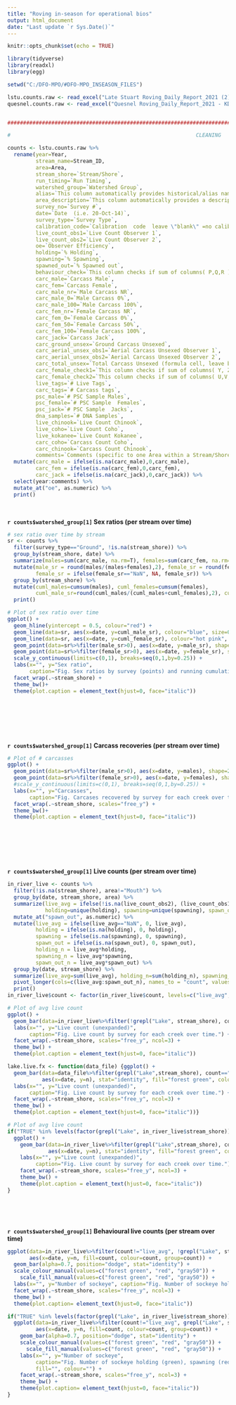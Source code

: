 ```yaml
---
title: "Roving in-season for operational bios"
output: html_document
date: "Last update `r Sys.Date()`"
---
```


```r
knitr::opts_chunk$set(echo = TRUE)

library(tidyverse)
library(readxl)
library(egg)

setwd("C:/DFO-MPO/#DFO-MPO_INSEASON_FILES")

lstu.counts.raw <- read_excel("Late Stuart Roving_Daily_Report_2021 (2).xlsm", sheet="Count_entry")
quesnel.counts.raw <- read_excel("Quesnel Roving_Daily_Report_2021 - KD update.xlsm", sheet="Count_entry")


#########################################################################################################################################

#                                                           CLEANING

counts <- lstu.counts.raw %>% 
  rename(year=Year,
         stream_name=Stream_ID,
         area=Area,
         stream_shore=`Stream/Shore`,
         run_timing=`Run Timing`,
         watershed_group=`Watershed Group`,
         alias=`This column automatically provides historical/alias name if applicable`,
         area_description=`This column automatically provides a description of the counting area to confirm your choice of \"Area\"  in the previous column`,
         survey_no=`Survey #`,
         date=`Date  (i.e. 20-Oct-14)`,
         survey_type=`Survey Type`,
         calibration_code=`Calibration  code  leave \"blank\" =no calibration                  1= escapement and calibration                     2= calibration only`,
         live_count_obs1=`Live Count Observer 1`,
         live_count_obs2=`Live Count Observer 2`,
         oe=`Observer Efficiency`,
         holding=`% Holding`,
         spawning=`% Spawning`,
         spawned_out=`% Spawned out`,
         behaviour_check=`This column checks if sum of columns( P,Q,R ) = 100%`,
         carc_male=`Carcass Male`,
         carc_fem=`Carcass Female`,
         carc_male_nr=`Male Carcass NR`,
         carc_male_0=`Male Carcass 0%`,
         carc_male_100=`Male Carcass 100%`,
         carc_fem_nr=`Female Carcass NR`,
         carc_fem_0=`Female Carcass 0%`,
         carc_fem_50=`Female Carcass 50%`,
         carc_fem_100=`Female Carcass 100%`,
         carc_jack=`Carcass Jack`,
         carc_ground_unsex=`Ground Carcass Unsexed`,
         carc_aerial_unsex_obs1=`Aerial Carcass Unsexed Observer 1`,
         carc_aerial_unsex_obs2=`Aerial Carcass Unsexed Observer 2`,
         carc_total_unsex=`Total Carcass Unsexed (formula cell, leave blank)`,
         carc_female_check1=`This column checks if sum of columns( Y, Z, AA, AB ) = Carcass Female`,
         carc_female_check2=`This column checks if sum of columns( U,V,W,X ) = Carcass Female`,
         live_tags=`# Live Tags`,
         carc_tags=`# Carcass tags`,
         psc_male=`# PSC Sample Males`,
         psc_female=`# PSC Sample  Females`,
         psc_jack=`# PSC Sample  Jacks`,
         dna_samples=`# DNA Samples`,
         live_chinook=`Live Count Chinook`,
         live_coho=`Live Count Coho`,
         live_kokanee=`Live Count Kokanee`,
         carc_coho=`Carcass Count Coho`,
         carc_chinook=`Carcass Count Chinook`,
         comments=`Comments (specific to one Area within a Stream/Shore) (OK for Comments to exceed width of this column)`) %>%
  mutate(carc_male = ifelse(is.na(carc_male),0,carc_male),
         carc_fem = ifelse(is.na(carc_fem),0,carc_fem),
         carc_jack = ifelse(is.na(carc_jack),0,carc_jack)) %>%
  select(year:comments) %>%
  mutate_at("oe", as.numeric) %>%
  print()
```

<br>

**`r counts$watershed_group[1]` Sex ratios (per stream over time)**

```r
# sex ratio over time by stream 
sr <- counts %>% 
  filter(survey_type=="Ground", !is.na(stream_shore)) %>% 
  group_by(stream_shore, date) %>% 
  summarize(males=sum(carc_male, na.rm=T), females=sum(carc_fem, na.rm=T)) %>%
  mutate(male_sr = round(males/(males+females),2), female_sr = round(females/(males+females),2),
         female_sr = ifelse(female_sr=="NaN", NA, female_sr)) %>%
  group_by(stream_shore) %>%
  mutate(cuml_males=cumsum(males), cuml_females=cumsum(females),
         cuml_male_sr=round(cuml_males/(cuml_males+cuml_females),2), cuml_female_sr=round(cuml_females/(cuml_males+cuml_females),2)) %>%
  print()
```

```r
# Plot of sex ratio over time 
ggplot() +
  geom_hline(yintercept = 0.5, colour="red") +
  geom_line(data=sr, aes(x=date, y=cuml_male_sr), colour="blue", size=0.7, alpha=0.5) +
  geom_line(data=sr, aes(x=date, y=cuml_female_sr), colour="hot pink", size=0.7, alpha=0.5) +
  geom_point(data=sr%>%filter(male_sr>0), aes(x=date, y=male_sr), shape=21, size=2, stroke=1, fill="blue", colour="blue", alpha=0.7) +
  geom_point(data=sr%>%filter(female_sr>0), aes(x=date, y=female_sr), shape=21, size=2, stroke=1, fill="hot pink", colour="hot pink", alpha=0.7) +
  scale_y_continuous(limits=c(0,1), breaks=seq(0,1,by=0.25)) +
  labs(x="", y="Sex ratio", 
       caption="Fig. Sex ratios by survey (points) and running cumulative sex ratio (line) for each creek over time.") +
  facet_wrap(.~stream_shore) +
  theme_bw()+
  theme(plot.caption = element_text(hjust=0, face="italic"))
```

<br>

<br>

<br>

**`r counts$watershed_group[1]` Carcass recoveries (per stream over time)**

```r
# Plot of # carcasses 
ggplot() +
  geom_point(data=sr%>%filter(male_sr>0), aes(x=date, y=males), shape=21, size=3, stroke=1, fill="blue", colour="blue", alpha=0.7) +
  geom_point(data=sr%>%filter(female_sr>0), aes(x=date, y=females), shape=21, size=3, stroke=1, fill="hot pink", colour="hot pink", alpha=0.7) +
  #scale_y_continuous(limits=c(0,1), breaks=seq(0,1,by=0.25)) +
  labs(x="", y="Carcasses", 
       caption="Fig. Carcases recovered by survey for each creek over time.") +
  facet_wrap(.~stream_shore, scales="free_y") +
  theme_bw()+
  theme(plot.caption = element_text(hjust=0, face="italic"))
```

<br>

<br>

<br>

**`r counts$watershed_group[1]` Live counts (per stream over time)**

```r
in_river_live <- counts %>% 
  filter(!is.na(stream_shore), area!="Mouth") %>%
  group_by(date, stream_shore, area) %>% 
  summarize(live_avg = ifelse(!is.na(live_count_obs2), (live_count_obs1+live_count_obs2)/2, live_count_obs1), 
            holding=unique(holding), spawning=unique(spawning), spawn_out=unique(spawned_out)) %>%
  mutate_at("spawn_out", as.numeric) %>%
  mutate(live_avg = ifelse(live_avg=="NaN", 0, live_avg),
         holding = ifelse(is.na(holding), 0, holding),
         spawning = ifelse(is.na(spawning), 0, spawning),
         spawn_out = ifelse(is.na(spawn_out), 0, spawn_out),
         holding_n = live_avg*holding,
         spawning_n = live_avg*spawning,
         spawn_out_n = live_avg*spawn_out) %>%
  group_by(date, stream_shore) %>%
  summarize(live_avg=sum(live_avg), holding_n=sum(holding_n), spawning_n=sum(spawning_n), spawn_out_n=sum(spawn_out_n)) %>%
  pivot_longer(cols=c(live_avg:spawn_out_n), names_to = "count", values_to = "n") %>%
  print()
in_river_live$count <- factor(in_river_live$count, levels=c("live_avg", "holding_n", "spawning_n", "spawn_out_n"), ordered=T)
```


```r
# Plot of avg live count 
ggplot() +
  geom_bar(data=in_river_live%>%filter(!grepl("Lake", stream_shore), count=="live_avg"), aes(x=date, y=n), stat="identity", fill="forest green", colour="forest green", size=0.5, alpha=0.7) +
  labs(x="", y="Live count (unexpanded)", 
       caption="Fig. Live count by survey for each creek over time.") +
  facet_wrap(.~stream_shore, scales="free_y", ncol=3) +
  theme_bw() +
  theme(plot.caption = element_text(hjust=0, face="italic"))
```

```r
lake.live.fx <- function(data_file) {ggplot() +
  geom_bar(data=data_file%>%filter(grepl("Lake",stream_shore), count=="live_avg"), 
           aes(x=date, y=n), stat="identity", fill="forest green", colour="forest green", size=0.5, alpha=0.7) +
  labs(x="", y="Live count (unexpanded)", 
       caption="Fig. Live count by survey for each creek over time.") +
  facet_wrap(.~stream_shore, scales="free_y", ncol=3) +
  theme_bw() +
  theme(plot.caption = element_text(hjust=0, face="italic"))}
```

```r
# Plot of avg live count
if("TRUE" %in% levels(factor(grepl("Lake", in_river_live$stream_shore)))){
  ggplot() +
    geom_bar(data=in_river_live%>%filter(grepl("Lake",stream_shore), count=="live_avg"), 
             aes(x=date, y=n), stat="identity", fill="forest green", colour="forest green", size=0.5, alpha=0.7) +
    labs(x="", y="Live count (unexpanded)", 
         caption="Fig. Live count by survey for each creek over time.") +
    facet_wrap(.~stream_shore, scales="free_y", ncol=3) +
    theme_bw() +
    theme(plot.caption = element_text(hjust=0, face="italic"))
} 
```

<br>

<br>

**`r counts$watershed_group[1]` Behavioural live counts (per stream over time)**

```r
ggplot(data=in_river_live%>%filter(count!="live_avg", !grepl("Lake", stream_shore)), 
       aes(x=date, y=n, fill=count, colour=count, group=count)) +
  geom_bar(alpha=0.7, position="dodge", stat="identity") +
  scale_colour_manual(values=c("forest green", "red", "gray50")) +
    scale_fill_manual(values=c("forest green", "red", "gray50")) +
  labs(x="", y="Number of sockeye", caption="Fig. Number of sockeye holding (green), spawning (red) and spawned out (gray) for each creek over time.", fill="", colour="") +
  facet_wrap(.~stream_shore, scales="free_y", ncol=3) +
  theme_bw() +
  theme(plot.caption= element_text(hjust=0, face="italic"))
```

```r
if("TRUE" %in% levels(factor(grepl("Lake", in_river_live$stream_shore)))){
  ggplot(data=in_river_live%>%filter(count!="live_avg", grepl("Lake", stream_shore)), 
         aes(x=date, y=n, fill=count, colour=count, group=count)) +
    geom_bar(alpha=0.7, position="dodge", stat="identity") +
    scale_colour_manual(values=c("forest green", "red", "gray50")) +
      scale_fill_manual(values=c("forest green", "red", "gray50")) +
    labs(x="", y="Number of sockeye", 
         caption="Fig. Number of sockeye holding (green), spawning (red) and spawned out (gray) for each creek over time.", 
         fill="", colour="") +
    facet_wrap(.~stream_shore, scales="free_y", ncol=3) +
    theme_bw() +
    theme(plot.caption= element_text(hjust=0, face="italic")) 
} 
```













